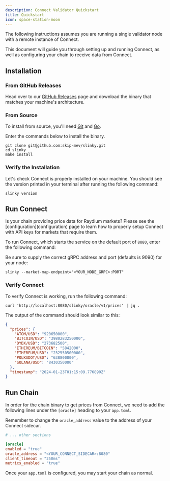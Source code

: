 ```yaml
---
description: Connect Validator Quickstart
title: Quickstart
icon: space-station-moon
---
```


<Info>
    The following instructions assumes you are running a single validator node with a remote instance of Connect.
</Info>

This document will guide you through setting up and running Connect, as well as configuring your chain to receive data from Connect.



## Installation


### From GitHub Releases

Head over to our [GitHub Releases](https://github.com/skip-mev/slinky/releases) page and download the binary that matches your machine's architecture.

### From Source
To install from source, you'll need [Git](https://git-scm.com/) and [Go](https://go.dev/).

Enter the commands below to install the binary.
```shell
git clone git@github.com:skip-mev/slinky.git
cd slinky
make install
```

### Verify the Installation
Let's check Connect is properly installed on your machine.
You should see the version printed in your terminal after running the following command:
```shell
slinky version
```

## Run Connect

<Info>
    Is your chain providing price data for Raydium markets? Please see the [configuration](configuration) page to learn how to properly setup Connect with API keys for markets that require them.
</Info>

To run Connect, which starts the service on the default port of `8080`, enter the following command:

Be sure to supply the correct gRPC address and port (defaults is 9090) for your node:

```shell
slinky --market-map-endpoint="<YOUR_NODE_GRPC>:PORT"
```

### Verify Connect

To verify Connect is working, run the following command:

```shell
curl 'http://localhost:8080/slinky/oracle/v1/prices' | jq .
```

The output of the command should look similar to this:

```json
{
  "prices": {
    "ATOM/USD": "920650000",
    "BITCOIN/USD": "3980283250000",
    "DYDX/USD": "273682500",
    "ETHEREUM/BITCOIN": "5842000",
    "ETHEREUM/USD": "232550500000",
    "POLKADOT/USD": "638800000",
    "SOLANA/USD": "8430350000"
  },
  "timestamp": "2024-01-23T01:15:09.776890Z"
}

```

## Run Chain

In order for the chain binary to get prices from Connect, we need to add the following lines under the `[oracle]` heading to your `app.toml`.

Remember to change the `oracle_address` value to the address of your Connect sidecar.

```toml app.toml
# ... other sections

[oracle]
enabled = "true"
oracle_address = "<YOUR_CONNECT_SIDECAR>:8080"
client_timeout = "250ms"
metrics_enabled = "true"
```

Once your `app.toml` is configured, you may start your chain as normal.